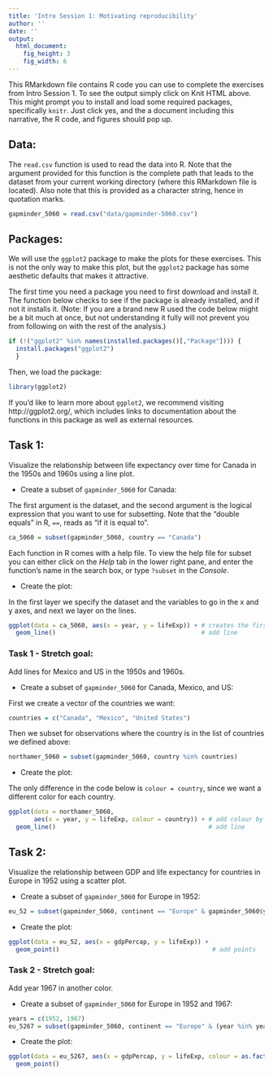 ```yaml
---
title: 'Intro Session 1: Motivating reproducibility'
author: ''
date: ''
output:
  html_document:
    fig_height: 3
    fig_width: 6
---
```


This RMarkdown file contains R code you can use to complete the exercises from Intro Session 1. To see the output simply click on Knit HTML above. This might prompt you to install and load some required packages, specifically `knitr`. Just click yes, and the a document including this narrative, the R code, and figures should pop up.

## Data: 

The `read.csv` function is used to read the data into R. Note that the argument provided for this function is the complete path that leads to the dataset from your current working directory (where this RMarkdown file is located). Also note that this is provided as a character string, hence in quotation marks.

```r
gapminder_5060 = read.csv("data/gapminder-5060.csv")
```

## Packages:

We will use the `ggplot2` package to make the plots for these exercises. This is not the only way to make this plot, but the `ggplot2` package has some aesthetic defaults that makes it attractive. 

The first time you need a package you need to first download and install it. The function below checks to see if the package is already installed, and if not it installs it. (Note: If you are a brand new R used the code below might be a bit much at once, but not understanding it fully will not prevent you from following on with the rest of the analysis.)

```r
if (!("ggplot2" %in% names(installed.packages()[,"Package"]))) {
  install.packages("ggplot2")
  }
```

Then, we load the package:

```r
library(ggplot2)
```

If you'd like to learn more about `ggplot2`, we recommend visiting http://ggplot2.org/, which includes links to documentation about the functions in this package as well as external resources.

## Task 1: 

Visualize the relationship between life expectancy over time for Canada in the 1950s and 1960s using a line plot.

* Create a subset of `gapminder_5060` for Canada: 

The first argument is the dataset, and the second argument is the logical expression that you want to use for subsetting. Note that the "double equals" in R, `==`, reads as "if it is equal to".
```r
ca_5060 = subset(gapminder_5060, country == "Canada")
```

Each function in R comes with a help file. To view the help file for subset you can either click on the *Help* tab in the lower right pane, and enter the function's name in the search box, or type `?subset` in the *Console*.

* Create the plot:

In the first layer we specify the dataset and the variables to go in the x and y axes, and next we layer on the lines.
```r
ggplot(data = ca_5060, aes(x = year, y = lifeExp)) + # creates the first layer
  geom_line()                                        # add line
```

### Task 1 - Stretch goal: 

Add lines for Mexico and US in the 1950s and 1960s.

* Create a subset of `gapminder_5060` for Canada, Mexico, and US:

First we create a vector of the countries we want:
```r
countries = c("Canada", "Mexico", "United States")
```

Then we subset for observations where the country is in the list of countries we defined above:
```r
northamer_5060 = subset(gapminder_5060, country %in% countries)
```

* Create the plot:

The only difference in the code below is `colour = country`, since we want a different color for each country.
```r
ggplot(data = northamer_5060, 
       aes(x = year, y = lifeExp, colour = country)) + # add colour by country
  geom_line()                                          # add line 
```

## Task 2: 

Visualize the relationship between GDP and life expectancy for countries in Europe in 1952 using a scatter plot.

* Create a subset of `gapminder_5060` for Europe in 1952:
```r
eu_52 = subset(gapminder_5060, continent == "Europe" & gapminder_5060$year == 1952)
```

* Create the plot:
```r
ggplot(data = eu_52, aes(x = gdpPercap, y = lifeExp)) +
  geom_point()                                          # add points
```

### Task 2 - Stretch goal: 

Add year 1967 in another color.

* Create a subset of `gapminder_5060` for Europe in 1952 and 1967:
```r
years = c(1952, 1967)
eu_5267 = subset(gapminder_5060, continent == "Europe" & (year %in% years))
```

* Create the plot:
```r
ggplot(data = eu_5267, aes(x = gdpPercap, y = lifeExp, colour = as.factor(year))) +
  geom_point()
```
